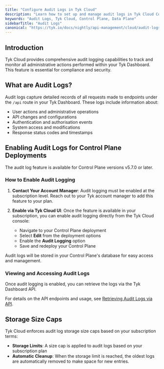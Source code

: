 ```yaml
---
title: "Configure Audit Logs in Tyk Cloud"
description: "Learn how to set up and manage audit logs in Tyk Cloud Control Plane deployments."
keywords: "Audit Logs, Tyk Cloud, Control Plane, Data Plane"
sidebarTitle: "Audit Logs"
canonical: "https://tyk.io/docs/nightly/api-management/cloud/audit-logs"
---
```


## Introduction

Tyk Cloud provides comprehensive audit logging capabilities to track and monitor all administrative actions performed within your Tyk Dashboard. This feature is essential for compliance and security.

## What are Audit Logs?

Audit logs capture detailed records of all requests made to endpoints under the `/api` route in your Tyk Dashboard. These logs include information about:

- User actions and administrative operations
- API changes and configurations
- Authentication and authorisation events
- System access and modifications
- Response status codes and timestamps

## Enabling Audit Logs for Control Plane Deployments


<Note>
The audit log feature is available for Control Plane versions v5.7.0 or later.
</Note>


### How to Enable Audit Logging

1. **Contact Your Account Manager**: Audit logging must be enabled at the subscription level. Reach out to your Tyk account manager to add this feature to your plan.

2. **Enable via Tyk Cloud UI**: Once the feature is available in your subscription, you can enable audit logging directly from the Tyk Cloud console:
   - Navigate to your Control Plane deployment
   - Select **Edit** from the deployment options
   - Enable the **Audit Logging** option
   - Save and redeploy your Control Plane

Audit logs will be stored in your Control Plane's database for easy access and management.

### Viewing and Accessing Audit Logs

Once audit logging is enabled, you can retrieve the logs via the Tyk Dashboard API. 

For details on the API endpoints and usage, see [Retrieving Audit Logs via API](/docs/nightly/api-management/dashboard-configuration#retrieving-audit-logs-via-api).

## Storage Size Caps

Tyk Cloud enforces audit log storage size caps based on your subscription terms:

- **Storage Limits**: A size cap is applied to audit logs based on your subscription plan
- **Automatic Cleanup**: When the storage limit is reached, the oldest logs are automatically removed to make space for new entries.

